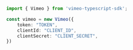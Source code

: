```typescript index.ts
import { Vimeo } from 'vimeo-typescript-sdk';

const vimeo = new Vimeo({
    token: "TOKEN",
    clientId: "CLIENT_ID",
    clientSecret: "CLIENT_SECRET",
})